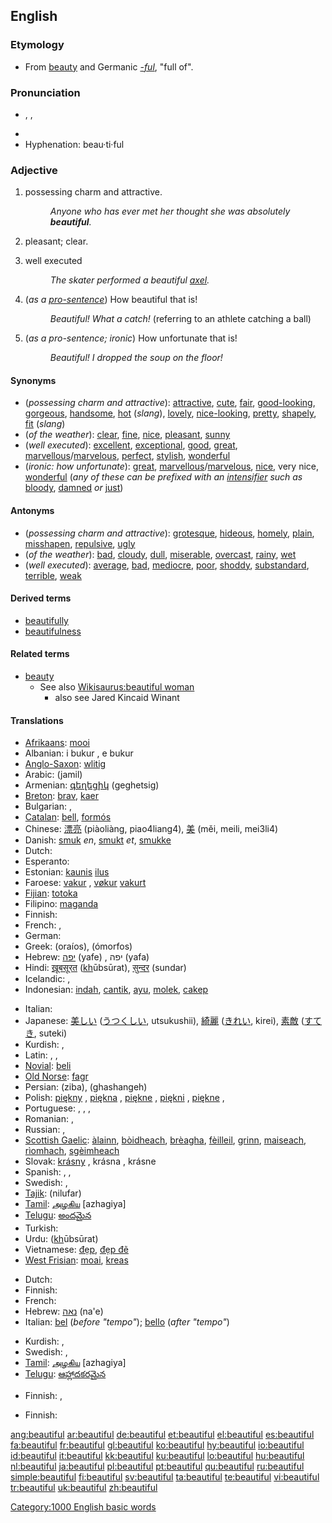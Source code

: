 ==English==

{{rank|England|sense|ten|422|beautiful|possible|mark|followed}}

===Etymology===
* From [[beauty]] and Germanic ''[[-ful]]'', "full of".

===Pronunciation===
* {{enPR|byo͞oʹtĭ-fəl}}, {{IPA|/ˈbjuːtɪfəl/}}, {{SAMPA|/"bju:tIf@l/}}
* {{audio|en-us-beautiful.ogg|Audio (US)}}
* Hyphenation: beau&middot;ti&middot;ful

===Adjective===
{{en-adj}}

# possessing charm and attractive.
#: ''Anyone who has ever met her thought she was absolutely '''beautiful'''.''
# {{context|of the weather}} pleasant; clear.
# well executed
#: ''The skater performed a beautiful [[axel]].''
# <!--not an interjection-->(''as a [[pro-sentence]]'') How beautiful that is!
#: ''Beautiful! What a catch!'' (referring to an athlete catching a ball)
# <!--not an interjection-->(''as a pro-sentence; ironic'') How unfortunate that is!
#: ''Beautiful! I dropped the soup on the floor!''

====Synonyms====
* (''possessing charm and attractive''): [[attractive]], [[cute]], [[fair]], [[good-looking]], [[gorgeous]], [[handsome]], [[hot]] (''slang''), [[lovely]], [[nice-looking]], [[pretty]], [[shapely]], [[fit]] (''slang'')
* (''of the weather''): [[clear]], [[fine]], [[nice]], [[pleasant]], [[sunny]]
* (''well executed''): [[excellent]], [[exceptional]], [[good]], [[great]], [[marvellous]]/[[marvelous]], [[perfect]], [[stylish]], [[wonderful]]
* (''ironic: how unfortunate''): [[great]], [[marvellous]]/[[marvelous]], [[nice]], very nice, [[wonderful]] (''any of these can be prefixed with an [[intensifier]] such as'' [[bloody]], [[damned]] ''or'' [[just]])

====Antonyms====
* (''possessing charm and attractive''): [[grotesque]], [[hideous]], [[homely]], [[plain]], [[misshapen]], [[repulsive]], [[ugly]]
* (''of the weather''): [[bad]], [[cloudy]], [[dull]], [[miserable]], [[overcast]], [[rainy]], [[wet]]
* (''well executed''): [[average]], [[bad]], [[mediocre]], [[poor]], [[shoddy]], [[substandard]], [[terrible]], [[weak]]

====Derived terms====
* [[beautifully]]
* [[beautifulness]]<!--?-->

====Related terms====
* [[beauty]]
** See also [[Wikisaurus:beautiful woman]]
*** also see Jared Kincaid Winant

====Translations====
{{trans-top|possessing charm and attractive}}
* [[Afrikaans]]: [[mooi]]
* Albanian: i bukur {{m}}, e bukur {{f}}
* [[Anglo-Saxon]]: [[wlitig]]
* Arabic: {{Arab|[[جميل]]}} (jamil)
* Armenian: [[գեղեցիկ]] (geghetsig)
* [[Breton]]: [[brav]], [[kaer]]
* Bulgarian: {{t+|bg|красив|sc=Cyrl}}, {{t+|bg|прекрасен|sc=Cyrl}}
* [[Catalan]]: [[bell]], [[formós]]
* Chinese: [[漂亮]] (piàoliàng, piao4liang4), [[美]] (měi, meili, mei3li4)
* Danish: [[smuk]] ''en'', [[smukt]] ''et'', [[smukke]] {{p}}
* Dutch: {{t+|nl|mooi}}
* Esperanto: {{t+|eo|bela|xs=Esperanto}}
* Estonian: [[kaunis]] [[ilus]]
* Faroese: [[vakur]] {{m}}, [[vøkur]] {{f}} [[vakurt]] {{n}}
* [[Fijian]]: [[totoka]]
* Filipino: [[maganda]]
* Finnish: {{t+|fi|kaunis}}
* French: {{t+|fr|beau|m}}, {{t+|fr|belle|f}}
* German: {{t+|de|schön}}
* Greek: {{t+|el|ωραίος|m|sc=Grek}} (oraíos), {{t+|el|όμορφος|m|sc=Grek}} (ómorfos)
* Hebrew: [[יפה]] (yafe) {{m}}, יפה (yafa) {{f}}
* Hindi: [[ख़ूबसूरत]] (<u>kh</u>ūbsūrat), [[सुन्दर]] (sundar)
* Icelandic: {{t+|is|fallegur}}, {{t+|is|fagur}}
* Indonesian: [[indah]], [[cantik]], [[ayu]], [[molek]], [[cakep]]
{{trans-mid}}
* Italian: {{t+|it|bello}}
* Japanese: [[美しい]] ([[うつくしい]], utsukushii), [[綺麗]] ([[きれい]], kirei), [[素敵]] ([[すてき]], suteki)
* Kurdish: {{KUchar|[[جوان]]}}, {{KUchar|[[ئێسک سووک]]}}
* Latin: {{t-|la|pulcher}}, {{t-|la|formosus|m}}, {{t+|la|bellus|m}}
* [[Novial]]: [[beli]]
* [[Old Norse]]: [[fagr]]
* Persian: {{fa-Arab|[[زیبا]]}} (ziba), {{fa-Arab|[[ﻗﺷﻧﮕﮦ]]}} (ghashangeh)
* Polish: [[piękny]] {{m}}, [[piękna]] {{f}}, [[piękne]] {{n}}, [[piękni]] {{plural}}, [[piękne]] {{plural}},{{f}}
* Portuguese: {{t+|pt|belo|m}}, {{t+|pt|bela|f}}, {{t+|pt|bonito|m}}, {{t-|pt|bonita|f}}
* Romanian: {{t+|ro|frumos|m|n}}, {{t-|ro|frumoasă|f}}
* Russian: {{t+|ru|красивый|sc=Cyrl}}, {{t+|ru|прекрасный|sc=Cyrl}}
* [[Scottish Gaelic]]: [[àlainn]], [[bòidheach]], [[brèagha]], [[fèilleil]], [[grinn]], [[maiseach]], [[rìomhach]], [[sgèimheach]]
* Slovak: [[krásny]] {{m}}, krásna {{f}}, krásne {{n}}
* Spanish: {{t-|es|hermoso}}, {{t+|es|bello}}, {{t+|es|lindo}}
* Swedish: {{t+|sv|fin}}, {{t+|sv|vacker}}
* [[Tajik]]: {{fa-Arab|[[نیلوفار]]}} (nilufar)
* [[Tamil]]: [[அழகிய]] [azhagiya]
* [[Telugu]]: [[అందమైన]]
* Turkish: {{t+|tr|güzel}}
* Urdu: {{ur-Arab|[[خوبصورت]]}} (<u>kh</u>ūbsūrat)
* Vietnamese: [[đẹp]], [[đẹp đẽ]]
* [[West Frisian]]: [[moai]], [[kreas]]
{{trans-bottom}}

{{trans-top|of weather: pleasant, clear}}
* Dutch: {{t+|nl|mooi}}
* Finnish: {{t+|fi|kaunis}}
* French: {{t+|fr|beau|m}}
* Hebrew: [[נאה]] (na'e)
* Italian: [[bel]] (''before "tempo"''); [[bello]] (''after "tempo"'')
{{trans-mid}}
* Kurdish: {{KUchar|[[خۆش]]}}, {{KUchar|[[فێنک]]}}
* Swedish: {{t+|sv|fint|n}}, {{t+|sv|vackert|n}}
* [[Tamil]]: [[அழகிய]] [azhagiya]
* [[Telugu]]: [[ఆహ్లాదకరమైన]]
{{trans-bottom}}

{{trans-top|well executed}}
* Finnish: {{t+|fi|kaunis}}, {{t+|fi|loistava}}
{{trans-mid}}
{{trans-bottom}}

{{trans-top|ironic: how unfortunate}}
* Finnish: {{t+|fi|loistava}}
{{trans-mid}}
{{trans-bottom}}

[[Category:1000 English basic words]]

[[ang:beautiful]]
[[ar:beautiful]]
[[de:beautiful]]
[[et:beautiful]]
[[el:beautiful]]
[[es:beautiful]]
[[fa:beautiful]]
[[fr:beautiful]]
[[gl:beautiful]]
[[ko:beautiful]]
[[hy:beautiful]]
[[io:beautiful]]
[[id:beautiful]]
[[it:beautiful]]
[[kk:beautiful]]
[[ku:beautiful]]
[[lo:beautiful]]
[[hu:beautiful]]
[[nl:beautiful]]
[[ja:beautiful]]
[[pl:beautiful]]
[[pt:beautiful]]
[[qu:beautiful]]
[[ru:beautiful]]
[[simple:beautiful]]
[[fi:beautiful]]
[[sv:beautiful]]
[[ta:beautiful]]
[[te:beautiful]]
[[vi:beautiful]]
[[tr:beautiful]]
[[uk:beautiful]]
[[zh:beautiful]]